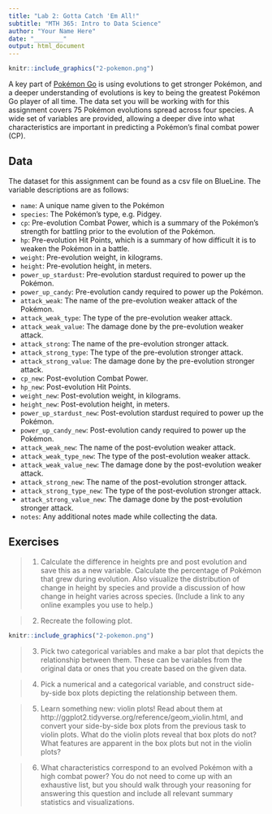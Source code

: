 ---
title: "Lab 2: Gotta Catch 'Em All!"
subtitle: "MTH 365: Intro to Data Science"
author: "Your Name Here"
date: "________"
output: html_document
---
```{r}
knitr::include_graphics("2-pokemon.png")

```

A key part of [Pokémon Go](http://www.Pokémongo.com/) is using evolutions to get stronger Pokémon, and a deeper understanding of evolutions is key to being the greatest Pokémon Go player of all time. The data set you will be working with for this assignment covers 75 Pokémon evolutions spread across four species. A wide set of variables are provided, allowing a deeper dive into what characteristics are important in predicting a Pokémon's final combat power (CP).

## Data

The dataset for this assignment can be found as a csv file on BlueLine. The variable descriptions are as follows:

- `name`: A unique name given to the Pokémon
- `species`: The Pokémon's type, e.g. Pidgey.
- `cp`: Pre-evolution Combat Power, which is a summary of the Pokémon's strength 
for battling prior to the evolution of the Pokémon.
- `hp`: Pre-evolution Hit Points, which is a summary of how difficult it is to 
weaken the Pokémon in a battle.
- `weight`: Pre-evolution weight, in kilograms.
- `height`: Pre-evolution height, in meters.
- `power_up_stardust`: Pre-evolution stardust required to power up the Pokémon.
- `power_up_candy`: Pre-evolution candy required to power up the Pokémon.
- `attack_weak`: The name of the pre-evolution weaker attack of the Pokémon.
- `attack_weak_type`: The type of the pre-evolution weaker attack.
- `attack_weak_value`: The damage done by the pre-evolution weaker attack.
- `attack_strong`: The name of the pre-evolution stronger attack.
- `attack_strong_type`: The type of the pre-evolution stronger attack.
- `attack_strong_value`: The damage done by the pre-evolution stronger attack.
- `cp_new`: Post-evolution Combat Power.
- `hp_new`: Post-evolution Hit Points.
- `weight_new`: Post-evolution weight, in kilograms.
- `height_new`: Post-evolution height, in meters.
- `power_up_stardust_new`: Post-evolution stardust required to power up the 
Pokémon.
- `power_up_candy_new`: Post-evolution candy required to power up the Pokémon.
- `attack_weak_new`: The name of the post-evolution weaker attack.
- `attack_weak_type_new`: The type of the post-evolution weaker attack.
- `attack_weak_value_new`: The damage done by the post-evolution weaker attack.
- `attack_strong_new`: The name of the post-evolution stronger attack.
- `attack_strong_type_new`: The type of the post-evolution stronger attack.
- `attack_strong_value_new`: The damage done by the post-evolution stronger 
attack.
- `notes`: Any additional notes made while collecting the data.

## Exercises

> 1. Calculate the difference in heights pre and post evolution and save this as a new variable. Calculate the percentage of Pokémon that grew during evolution. Also visualize the distribution of change in height by species and provide a discussion of how change in height varies across species. (Include a link to any online examples you use to help.)

> 2. Recreate the following plot.

```{r, echo=FALSE, out.height = '80%'}
knitr::include_graphics("2-pokemon.png")
```

> 3. Pick two categorical variables and make a bar plot that depicts the relationship between them. These can be variables from the original data or ones that you create based on the given data.

> 4. Pick a numerical and a categorical variable, and construct side-by-side box plots depicting the relationship between them.

> 5. Learn something new: violin plots! Read about them at http://ggplot2.tidyverse.org/reference/geom_violin.html, and convert your side-by-side box plots from the previous task to violin plots. What do the violin plots reveal that box plots do not? What features are apparent in the box plots but not in the violin plots?

> 6. What characteristics correspond to an evolved Pokémon with a high combat power? You do not need to come up with an exhaustive list, but you should walk through your reasoning for answering this question and include all relevant summary statistics and visualizations.
